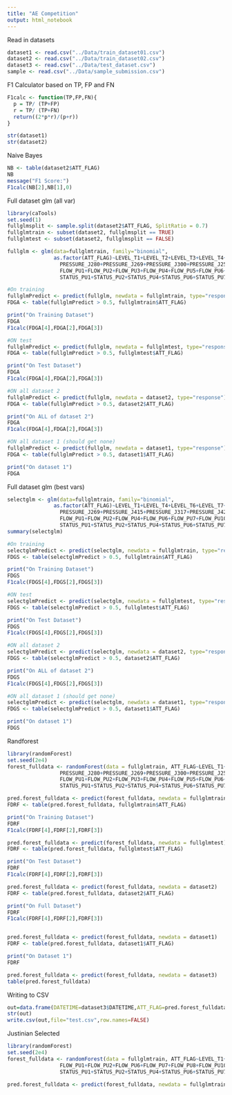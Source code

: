 ```yaml
---
title: "AE Competition"
output: html_notebook
---
```


Read in datasets
```r
dataset1 <- read.csv("../Data/train_dataset01.csv")
dataset2 <- read.csv("../Data/train_dataset02.csv")
dataset3 <- read.csv("../Data/test_dataset.csv")
sample <- read.csv("../Data/sample_submission.csv")

```

F1 Calculator based on TP, FP and FN
```r
F1calc <- function(TP,FP,FN){
  p = TP/ (TP+FP)
  r = TP/ (TP+FN)
  return((2*p*r)/(p+r))
}

```


```r
str(dataset1)
str(dataset2)

```
Naive Bayes

```r
NB <- table(dataset2$ATT_FLAG)
NB
message("F1 Score:")
F1calc(NB[2],NB[1],0)
```

Full dataset glm (all var)

```r
library(caTools)
set.seed(1)
fullglmsplit <- sample.split(dataset2$ATT_FLAG, SplitRatio = 0.7)
fullglmtrain <- subset(dataset2, fullglmsplit == TRUE)
fullglmtest <- subset(dataset2, fullglmsplit == FALSE)
```

```r
fullglm <- glm(data=fullglmtrain, family="binomial", 
               as.factor(ATT_FLAG)~LEVEL_T1+LEVEL_T2+LEVEL_T3+LEVEL_T4+LEVEL_T5+LEVEL_T6+LEVEL_T7+
                 PRESSURE_J280+PRESSURE_J269+PRESSURE_J300+PRESSURE_J256+PRESSURE_J289+PRESSURE_J415+PRESSURE_J302+PRESSURE_J306+PRESSURE_J307+PRESSURE_J317+PRESSURE_J14+PRESSURE_J422+
                 FLOW_PU1+FLOW_PU2+FLOW_PU3+FLOW_PU4+FLOW_PU5+FLOW_PU6+FLOW_PU7+FLOW_PU8+FLOW_PU9+FLOW_PU10+FLOW_PU11+FLOW_V2+
                 STATUS_PU1+STATUS_PU2+STATUS_PU4+STATUS_PU6+STATUS_PU7+STATUS_PU10+STATUS_PU11+STATUS_V2)

#On training
fullglmPredict <- predict(fullglm, newdata = fullglmtrain, type="response")
FDGA <- table(fullglmPredict > 0.5, fullglmtrain$ATT_FLAG)

print("On Training Dataset")
FDGA
F1calc(FDGA[4],FDGA[2],FDGA[3])

#ON test
fullglmPredict <- predict(fullglm, newdata = fullglmtest, type="response")
FDGA <- table(fullglmPredict > 0.5, fullglmtest$ATT_FLAG)

print("On Test Dataset")
FDGA
F1calc(FDGA[4],FDGA[2],FDGA[3])

#ON all dataset 2
fullglmPredict <- predict(fullglm, newdata = dataset2, type="response")
FDGA <- table(fullglmPredict > 0.5, dataset2$ATT_FLAG)

print("On ALL of dataset 2")
FDGA
F1calc(FDGA[4],FDGA[2],FDGA[3])

#ON all dataset 1 (should get none)
fullglmPredict <- predict(fullglm, newdata = dataset1, type="response")
FDGA <- table(fullglmPredict > 0.5, dataset1$ATT_FLAG)

print("On dataset 1")
FDGA
```

Full dataset glm (best vars)
```r
selectglm <- glm(data=fullglmtrain, family="binomial", 
               as.factor(ATT_FLAG)~LEVEL_T1+LEVEL_T4+LEVEL_T6+LEVEL_T7+
                 PRESSURE_J269+PRESSURE_J415+PRESSURE_J317+PRESSURE_J422+
                 FLOW_PU1+FLOW_PU2+FLOW_PU4+FLOW_PU6+FLOW_PU7+FLOW_PU10+FLOW_PU11+
                 STATUS_PU1+STATUS_PU2+STATUS_PU4+STATUS_PU6+STATUS_PU7+STATUS_PU10+STATUS_PU11)
summary(selectglm)

#On training
selectglmPredict <- predict(selectglm, newdata = fullglmtrain, type="response")
FDGS <- table(selectglmPredict > 0.5, fullglmtrain$ATT_FLAG)

print("On Training Dataset")
FDGS
F1calc(FDGS[4],FDGS[2],FDGS[3])

#ON test
selectglmPredict <- predict(selectglm, newdata = fullglmtest, type="response")
FDGS <- table(selectglmPredict > 0.5, fullglmtest$ATT_FLAG)

print("On Test Dataset")
FDGS
F1calc(FDGS[4],FDGS[2],FDGS[3])

#ON all dataset 2
selectglmPredict <- predict(selectglm, newdata = dataset2, type="response")
FDGS <- table(selectglmPredict > 0.5, dataset2$ATT_FLAG)

print("On ALL of dataset 2")
FDGS
F1calc(FDGS[4],FDGS[2],FDGS[3])

#ON all dataset 1 (should get none)
selectglmPredict <- predict(selectglm, newdata = dataset1, type="response")
FDGS <- table(selectglmPredict > 0.5, dataset1$ATT_FLAG)

print("On dataset 1")
FDGS
```


Randforest
```r
library(randomForest)
set.seed(2e4)
forest_fulldata <- randomForest(data = fullglmtrain, ATT_FLAG~LEVEL_T1+LEVEL_T2+LEVEL_T3+LEVEL_T4+LEVEL_T5+LEVEL_T6+LEVEL_T7+
                 PRESSURE_J280+PRESSURE_J269+PRESSURE_J300+PRESSURE_J256+PRESSURE_J289+PRESSURE_J415+PRESSURE_J302+PRESSURE_J306+PRESSURE_J307+PRESSURE_J317+PRESSURE_J14+PRESSURE_J422+
                 FLOW_PU1+FLOW_PU2+FLOW_PU3+FLOW_PU4+FLOW_PU5+FLOW_PU6+FLOW_PU7+FLOW_PU8+FLOW_PU9+FLOW_PU10+FLOW_PU11+FLOW_V2+
                 STATUS_PU1+STATUS_PU2+STATUS_PU4+STATUS_PU6+STATUS_PU7+STATUS_PU10+STATUS_PU11+STATUS_V2)

pred.forest_fulldata <- predict(forest_fulldata, newdata = fullglmtrain)
FDRF <- table(pred.forest_fulldata, fullglmtrain$ATT_FLAG)

print("On Training Dataset")
FDRF
F1calc(FDRF[4],FDRF[2],FDRF[3])

pred.forest_fulldata <- predict(forest_fulldata, newdata = fullglmtest)
FDRF <- table(pred.forest_fulldata, fullglmtest$ATT_FLAG)

print("On Test Dataset")
FDRF
F1calc(FDRF[4],FDRF[2],FDRF[3])

pred.forest_fulldata <- predict(forest_fulldata, newdata = dataset2)
FDRF <- table(pred.forest_fulldata, dataset2$ATT_FLAG)

print("On Full Dataset")
FDRF
F1calc(FDRF[4],FDRF[2],FDRF[3])


pred.forest_fulldata <- predict(forest_fulldata, newdata = dataset1)
FDRF <- table(pred.forest_fulldata, dataset1$ATT_FLAG)

print("On Dataset 1")
FDRF
```

```r
pred.forest_fulldata <- predict(forest_fulldata, newdata = dataset3)
table(pred.forest_fulldata)
```


Writing to CSV
```r
out=data.frame(DATETIME=dataset3$DATETIME,ATT_FLAG=pred.forest_fulldata)
str(out)
write.csv(out,file="test.csv",row.names=FALSE)
```


Justinian Selected
```r
library(randomForest)
set.seed(2e4)
forest_fulldata <- randomForest(data = fullglmtrain, ATT_FLAG~LEVEL_T1+LEVEL_T2+LEVEL_T3+LEVEL_T4+LEVEL_T7+
                 FLOW_PU1+FLOW_PU2+FLOW_PU6+FLOW_PU7+FLOW_PU8+FLOW_PU10+FLOW_PU11+
                 STATUS_PU1+STATUS_PU2+STATUS_PU4+STATUS_PU6+STATUS_PU7+STATUS_PU10+STATUS_PU11)

pred.forest_fulldata <- predict(forest_fulldata, newdata = fullglmtrain)
```


```r

```

